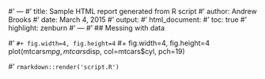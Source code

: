 #' ---
#' title: Sample HTML report generated from R script
#' author: Andrew Brooks
#' date: March 4, 2015
#' output:
#'    html_document:
#'      toc: true
#'      highlight: zenburn
#' ---
#' ## Messing with data

#' `#+ fig.width=4, fig.height=4` <!-- simply for illustrative purposes in the document-->
#+ fig.width=4, fig.height=4
plot(mtcars$mpg, mtcars$disp, col=mtcars$cyl, pch=19)

#' `rmarkdown::render('script.R')`